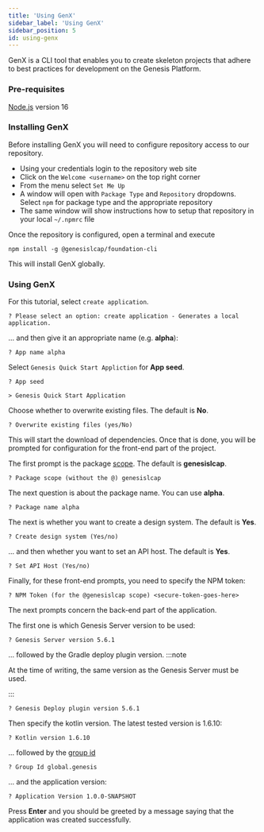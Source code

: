 ```yaml
---
title: 'Using GenX'
sidebar_label: 'Using GenX'
sidebar_position: 5
id: using-genx
---
```


GenX is a CLI tool that enables you to create skeleton projects that adhere to best practices for development on the Genesis Platform.

### Pre-requisites

[Node.js](https://nodejs.org/en/download/) version 16

### Installing GenX

Before installing GenX you will need to configure repository access to our repository.

 - Using your credentials login to the repository web site 
 - Click on the `Welcome <username>` on the top right corner 
 - From the menu select `Set Me Up`
 - A window will open with `Package Type` and `Repository` dropdowns. Select `npm` for package type and the appropriate repository
 - The same window will show instructions how to setup that repository in your local `~/.npmrc` file

Once the repository is configured, open a terminal and execute

```shell
npm install -g @genesislcap/foundation-cli
```

This will install GenX globally.

### Using GenX

For this tutorial, select `create application`.
```shell
? Please select an option: create application - Generates a local application. 
```

... and then give it an appropriate name (e.g. **alpha**):
```shell
? App name alpha 
```

Select `Genesis Quick Start Appliction` for **App seed**.
```shell
? App seed 

> Genesis Quick Start Application 
```

Choose whether to overwrite existing files. The default is **No**.
```shell
? Overwrite existing files (yes/No)
```

This will start the download of dependencies. Once that is done, you will be prompted for configuration for the front-end part of the project.

The first prompt is the package [scope](https://docs.npmjs.com/cli/v8/using-npm/scope). The default is **genesislcap**.
```shell
? Package scope (without the @) genesislcap 
```

The next question is about the package name. You can use **alpha**.
```shell
? Package name alpha 
```

The next is whether you want to create a design system. The default is **Yes**.
```shell
? Create design system (Yes/no)
```

... and then whether you want to set an API host. The default is **Yes**.
```shell
? Set API Host (Yes/no) 
```

Finally, for these front-end prompts, you need to specify the NPM token:
```shell
? NPM Token (for the @genesislcap scope) <secure-token-goes-here> 
```

The next prompts concern the back-end part of the application.

The first one is which Genesis Server version to be used:
```shell
? Genesis Server version 5.6.1 
```

... followed by the Gradle deploy plugin version.
:::note

At the time of writing, the same version as the Genesis Server must be used.

:::

```shell
? Genesis Deploy plugin version 5.6.1 
```

Then specify the kotlin version. The latest tested version is 1.6.10:
```shell
? Kotlin version 1.6.10 
```

... followed by the [group id](https://maven.apache.org/guides/mini/guide-naming-conventions.html)
```shell
? Group Id global.genesis 
```

... and the application version:
```shell
? Application Version 1.0.0-SNAPSHOT 
```

Press **Enter** and you should be greeted by a message saying that the application was created successfully.
